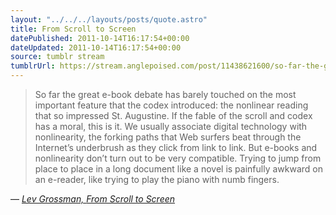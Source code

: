 ```yaml
---
layout: "../../../layouts/posts/quote.astro"
title: From Scroll to Screen
datePublished: 2011-10-14T16:17:54+00:00
dateUpdated: 2011-10-14T16:17:54+00:00
source: tumblr stream
tumblrUrl: https://stream.anglepoised.com/post/11438621600/so-far-the-great-e-book-debate-has-barely-touched
---
```


> So far the great e-book debate has barely touched on the most important feature that the codex introduced: the nonlinear reading that so impressed St. Augustine. If the fable of the scroll and codex has a moral, this is it. We usually associate digital technology with nonlinearity, the forking paths that Web surfers beat through the Internet’s underbrush as they click from link to link. But e-books and nonlinearity don’t turn out to be very compatible. Trying to jump from place to place in a long document like a novel is painfully awkward on an e-reader, like trying to play the piano with numb fingers.

— <cite>[Lev Grossman, _From Scroll to Screen_](https://www.nytimes.com/2011/09/04/books/review/the-mechanic-muse-from-scroll-to-screen.html?_r=3)</cite>
